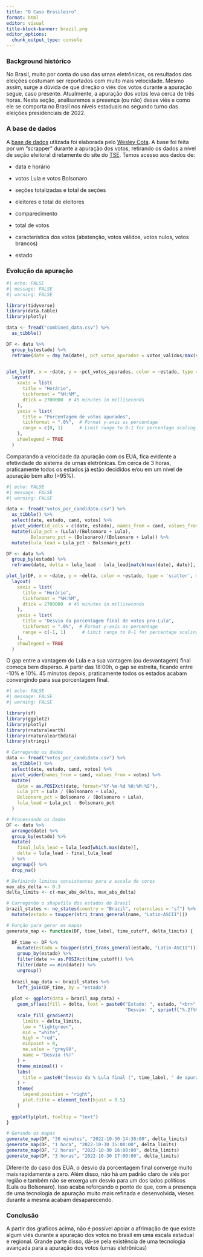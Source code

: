 ---
title: "O Caso Brasileiro" 
format: html 
editor: visual 
title-block-banner: brazil.png 
editor_options:   
  chunk_output_type: console
---

### Background histórico

No Brasil, muito por conta do uso das urnas eletrônicas, os resultados das eleições costumam ser reportados com muito mais velocidade. Mesmo assim, surge a dúvida de que direção o viés dos votos durante a apuração segue, caso presente. Atualmente, a apuração dos votos leva cerca de três horas. Nesta seção, analisaremos a presença (ou não) desse viés e como ele se comporta no Brasil nos níveis estaduais no segundo turno das eleições presidenciais de 2022.

### A base de dados

A [base de dados](https://github.com/wcota/br_eleicoes_2022_2T/tree/main/municipios "br_eleicoes_2022_2T") utlizada foi elaborada pelo [Wesley Cota](https://github.com/wcota/br_eleicoes_2022_2T "Github - Wesley Cota"). A base foi feita por um "scrapper" durante a apuração dos votos, retirando os dados a nível de seção eleitoral diretamente do site do [TSE](https://www.tse.jus.br/ "TSE"). Temos acesso aos dados de:

-   data e horário

-   votos Lula e votos Bolsonaro

-   seções totalizadas e total de seções

-   eleitores e total de eleitores

-   comparecimento

-   total de votos

-   característica dos votos (abstenção, votos válidos, votos nulos, votos brancos)

-   estado

### Evolução da apuração

```{r Evolução da apuração}
#| echo: FALSE
#| message: FALSE
#| warning: FALSE

library(tidyverse)
library(data.table)
library(plotly)

data <- fread("combined_data.csv") %>% 
  as_tibble()

DF <- data %>% 
  group_by(estado) %>% 
  reframe(date = dmy_hm(date), pct_votos_apurados = votos_validos/max(votos_validos))


plot_ly(DF, x = ~date, y = ~pct_votos_apurados, color = ~estado, type = 'scatter', mode = 'lines') %>%
  layout(
    xaxis = list(
      title = "Horário",
      tickformat = "%H:%M",
      dtick = 2700000  # 45 minutes in milliseconds
    ),
    yaxis = list(
      title = "Porcentagem de votos apurados",
      tickformat = ".0%",  # Format y-axis as percentage
      range = c(0, 1)      # Limit range to 0-1 for percentage scaling
    ),
    showlegend = TRUE
  )

```

Comparando a velocidade da apuração com os EUA, fica evidente a efetividade do sistema de urnas eletrônicas. Em cerca de 3 horas, praticamente todos os estados já estão decididos e/ou em um nível de apuração bem alto (\>95%).

```{r}
#| echo: FALSE
#| message: FALSE
#| warning: FALSE

data <- fread("votos_por_candidato.csv") %>% 
  as_tibble() %>% 
  select(date, estado, cand, votos) %>% 
  pivot_wider(id_cols = c(date, estado), names_from = cand, values_from = votos) %>% 
  mutate(Lula_pct = (Lula)/(Bolsonaro + Lula),
         Bolsonaro_pct = (Bolsonaro)/(Bolsonaro + Lula)) %>% 
  mutate(lula_lead = Lula_pct - Bolsonaro_pct)

DF <- data %>% 
  group_by(estado) %>% 
  reframe(date, delta = lula_lead - lula_lead[match(max(date), date)], lula_lead)

plot_ly(DF, x = ~date, y = ~delta, color = ~estado, type = 'scatter', mode = 'lines') %>%
  layout(
    xaxis = list(
      title = "Horário",
      tickformat = "%H:%M",
      dtick = 2700000  # 45 minutes in milliseconds
    ),
    yaxis = list(
      title = "Desvio da porcentagem final de votos pro-Lula",
      tickformat = ".0%",  # Format y-axis as percentage
      range = c(-1, 1)      # Limit range to 0-1 for percentage scaling
    ),
    showlegend = TRUE
  )
```

O gap entre a vantagem do Lula e a sua vantagem (ou desvantagem) final começa bem disperso. A partir das 18:00h, o gap se estreita, ficando entre -10% e 10%. 45 minutos depois, praticamente todos os estados acabam convergindo para sua porcentagem final.

```{r}
#| echo: FALSE
#| message: FALSE
#| warning: FALSE

library(sf)
library(ggplot2)
library(plotly)
library(rnaturalearth)
library(rnaturalearthdata)
library(stringi)

# Carregando os dados
data <- fread("votos_por_candidato.csv") %>% 
  as_tibble() %>% 
  select(date, estado, cand, votos) %>% 
  pivot_wider(names_from = cand, values_from = votos) %>% 
  mutate(
    date = as.POSIXct(date, format="%Y-%m-%d %H:%M:%S"),
    Lula_pct = Lula / (Bolsonaro + Lula),
    Bolsonaro_pct = Bolsonaro / (Bolsonaro + Lula),
    lula_lead = Lula_pct - Bolsonaro_pct
  )

# Processando os dados
DF <- data %>% 
  arrange(date) %>%
  group_by(estado) %>% 
  mutate(
    final_lula_lead = lula_lead[which.max(date)],
    delta = lula_lead - final_lula_lead
  ) %>%
  ungroup() %>% 
  drop_na()

# Definindo limites consistentes para a escala de cores
max_abs_delta <- 0.3
delta_limits <- c(-max_abs_delta, max_abs_delta)

# Carregando o shapefile dos estados do Brasil
brazil_states <- ne_states(country = "Brazil", returnclass = "sf") %>%
  mutate(estado = toupper(stri_trans_general(name, "Latin-ASCII")))

# Função para gerar os mapas
generate_map <- function(DF, time_label, time_cutoff, delta_limits) {
  
  DF_time <- DF %>%
    mutate(estado = toupper(stri_trans_general(estado, "Latin-ASCII"))) %>% 
    group_by(estado) %>% 
    filter(date >= as.POSIXct(time_cutoff)) %>% 
    filter(date == min(date)) %>% 
    ungroup()
  
  brazil_map_data <- brazil_states %>%
    left_join(DF_time, by = "estado")
  
  plot <- ggplot(data = brazil_map_data) +
    geom_sf(aes(fill = delta, text = paste0("Estado: ", estado, "<br>",
                                            "Desvio: ", sprintf("%.2f%%", delta * 100)))) +
    scale_fill_gradient2(
      limits = delta_limits,
      low = "lightgreen",
      mid = "white",
      high = "red",
      midpoint = 0,
      na.value = "grey90",
      name = "Desvio (%)"
    ) +
    theme_minimal() +
    labs(
      title = paste0("Desvio da % Lula final (", time_label, " de apuração)")
    ) +
    theme(
      legend.position = "right",
      plot.title = element_text(hjust = 0.5)
    )
  
  ggplotly(plot, tooltip = "text")
}

# Gerando os mapas
generate_map(DF, "30 minutos", "2022-10-30 14:30:00", delta_limits)
generate_map(DF, "1 hora", "2022-10-30 15:00:00", delta_limits)
generate_map(DF, "2 horas", "2022-10-30 16:00:00", delta_limits)
generate_map(DF, "3 horas", "2022-10-30 17:00:00", delta_limits)

```

Diferente do caso dos EUA, o desvio da porcentagem final converge muito mais rapidamente a zero. Além disso, não há um padrão claro de viés por região e também não se enxerga um desvio para um dos lados políticos (Lula ou Bolsonaro). Isso acaba reforçando o ponto de que, com a presença de uma tecnologia de apuração muito mais refinada e desenvolvida, vieses durante a mesma acabam desaparecendo.

### Conclusão

A partir dos graficos acima, não é possível apoiar a afrimação de que existe algum viés durante a apuração dos votos no brasil em uma escala estadual e regional. Grande parte disso, dá-se pela existência de uma tecnologia avançada para a apuração dos votos (urnas eletrônicas)
